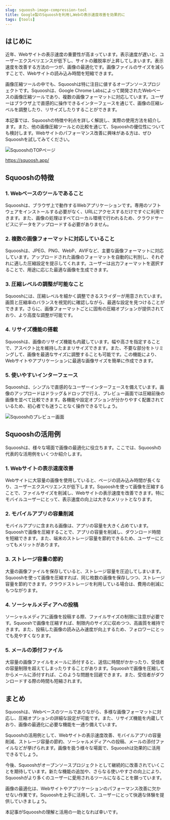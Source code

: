 ```yaml
---
slug: squoosh-image-compression-tool
title: Google製のSquooshを利用しWebの表示速度改善を効果的に
tags: [tools]
---
```


## はじめに

近年、Webサイトの表示速度の重要性が高まっています。表示速度が遅いと、ユーザーエクスペリエンスが低下し、サイトの離脱率が上昇してしまいます。表示速度を改善する方法の一つが、画像の最適化です。画像ファイルのサイズを減らすことで、Webサイトの読み込み時間を短縮できます。

画像圧縮ツールの中でも、Squooshは特に注目に値するオープンソースプロジェクトです。Squooshは、Google Chrome Labsによって開発されたWebベースの画像圧縮ツールであり、複数の画像フォーマットに対応しています。ユーザーはブラウザ上で直感的に操作できるインターフェースを通じて、画像の圧縮レベルを調整したり、リサイズしたりすることができます。

本記事では、Squooshの特徴や利点を詳しく解説し、実際の使用方法を紹介します。また、他の画像圧縮ツールとの比較を通じて、Squooshの優位性についても検討します。Webサイトのパフォーマンス改善に興味がある方は、ぜひSquooshを試してみてください。

![SquooshのTOPページ](./squoosh.webp)

https://squoosh.app/

## Squooshの特徴
### 1. Webベースのツールであること

Squooshは、ブラウザ上で動作するWebアプリケーションです。専用のソフトウェアをインストールする必要がなく、URLにアクセスするだけですぐに利用できます。また、画像の処理はすべてローカル環境で行われるため、クラウドサービスにデータをアップロードする必要がありません。

### 2. 複数の画像フォーマットに対応していること
Squooshは、JPEG、PNG、WebP、AVIFなど、主要な画像フォーマットに対応しています。アップロードされた画像のフォーマットを自動的に判別し、それぞれに適した圧縮設定を提示してくれます。ユーザーは出力フォーマットを選択することで、用途に応じた最適な画像を生成できます。

### 3. 圧縮レベルの調整が可能なこと
Squooshには、圧縮レベルを細かく調整できるスライダーが用意されています。画質と圧縮率のバランスを視覚的に確認しながら、最適な設定を見つけることができます。さらに、画像フォーマットごとに固有の圧縮オプションが提供されており、より高度な調整が可能です。

### 4. リサイズ機能の搭載
Squooshは、画像のリサイズ機能も内蔵しています。幅や高さを指定することで、アスペクト比を維持したままリサイズできます。また、不要な部分をトリミングして、画像を最適なサイズに調整することも可能です。この機能により、Webサイトやアプリケーションに最適な画像サイズを簡単に作成できます。


### 5. 使いやすいインターフェース

Squooshは、シンプルで直感的なユーザーインターフェースを備えています。画像のアップロードはドラッグ＆ドロップで行え、プレビュー画面では圧縮前後の画像を並べて比較できます。各機能や設定オプションが分かりやすく配置されているため、初心者でも迷うことなく操作できるでしょう。

![Squooshのプレビュー画面](./squoosh-preview.webp)

## Squooshの活用例

Squooshは、様々な場面で画像の最適化に役立ちます。ここでは、Squooshの代表的な活用例をいくつか紹介します。

### 1. Webサイトの表示速度改善
Webサイトに大容量の画像を使用していると、ページの読み込み時間が長くなり、ユーザーエクスペリエンスが低下します。Squooshを使って画像を圧縮することで、ファイルサイズを削減し、Webサイトの表示速度を改善できます。特にモバイルユーザーにとって、表示速度の向上は大きなメリットとなります。

### 2. モバイルアプリの容量削減
モバイルアプリに含まれる画像は、アプリの容量を大きく占めています。Squooshで画像を圧縮することで、アプリの容量を削減し、ダウンロード時間を短縮できます。また、端末のストレージ容量を節約できるため、ユーザーにとってもメリットがあります。

### 3. ストレージ容量の節約
大量の画像ファイルを保存していると、ストレージ容量を圧迫してしまいます。Squooshを使って画像を圧縮すれば、同じ枚数の画像を保存しつつ、ストレージ容量を節約できます。クラウドストレージを利用している場合は、費用の削減にもつながります。

### 4. ソーシャルメディアへの投稿
ソーシャルメディアに画像を投稿する際、ファイルサイズの制限に注意が必要です。Squooshで画像を圧縮すれば、制限内のサイズに収めつつ、高画質を維持できます。また、投稿した画像の読み込み速度が向上するため、フォロワーにとっても見やすくなります。

### 5. メールの添付ファイル
大容量の画像ファイルをメールに添付すると、送信に時間がかかったり、受信者の容量制限を超えてしまったりすることがあります。Squooshで画像を圧縮してからメールに添付すれば、このような問題を回避できます。また、受信者がダウンロードする際の時間も短縮されます。

## まとめ

Squooshは、Webベースのツールでありながら、多様な画像フォーマットに対応し、圧縮オプションの詳細な設定が可能です。また、リサイズ機能を内蔵しており、画像の最適化に必要な機能を一通り備えています。

Squooshの活用例として、Webサイトの表示速度改善、モバイルアプリの容量削減、ストレージ容量の節約、ソーシャルメディアへの投稿、メールの添付ファイルなどが挙げられます。画像を扱う様々な場面で、Squooshは効果的に活用できるでしょう。

今後、Squooshがオープンソースプロジェクトとして継続的に改善されていくことを期待しています。新たな機能の追加や、さらなる使いやすさの向上により、Squooshがより多くのユーザーに愛用されるツールになることを願っています。

画像の最適化は、Webサイトやアプリケーションのパフォーマンス改善に欠かせない作業です。Squooshを上手に活用して、ユーザーにとって快適な体験を提供していきましょう。

本記事がSquooshの理解と活用の一助となれば幸いです。
